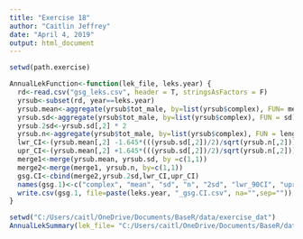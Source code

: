 ```yaml
---
title: "Exercise 18"
author: "Caitlin Jeffrey"
date: "April 4, 2019"
output: html_document
---
```


```r
setwd(path.exercise)
```


```r
AnnualLekFunction<-function(lek_file, leks.year) {
  rd<-read.csv("gsg_leks.csv", header = T, stringsAsFactors = F)
  yrsub<-subset(rd, year==leks.year)
  yrsub.mean<-aggregate(yrsub$tot_male, by=list(yrsub$complex), FUN= mean)
  yrsub.sd<-aggregate(yrsub$tot_male, by=list(yrsub$complex), FUN = sd)
  yrsub.2sd<-yrsub.sd[,2] * 2
  yrsub.n<-aggregate(yrsub$tot_male, by=list(yrsub$complex), FUN = length)
  lwr_CI<-(yrsub.mean[,2] -1.645*(((yrsub.sd[,2])/2)/sqrt(yrsub.n[,2])))
  upr_CI<-(yrsub.mean[,2] +1.645*(((yrsub.sd[,2])/2)/sqrt(yrsub.n[,2])))
  merge1<-merge(yrsub.mean, yrsub.sd, by =c(1,1))
  merge2<-merge(merge1, yrsub.n, by=c(1,1))
  gsg.CI<-cbind(merge2,yrsub.2sd,lwr_CI,upr_CI)
  names(gsg.1)<-c("complex", "mean", "sd", "n", "2sd", "lwr_90CI", "upr_90CI")
  write.csv(gsg.1, file=paste(leks.year, "_gsg.CI.csv", na="",sep=""))
}

setwd("C:/Users/caitl/OneDrive/Documents/BaseR/data/exercise_dat")
AnnualLekSummary(lek_file= "C:/Users/caitl/OneDrive/Documents/BaseR/data/exercise_dat/gsg_leks.csv", leks.year=2005)
```  


